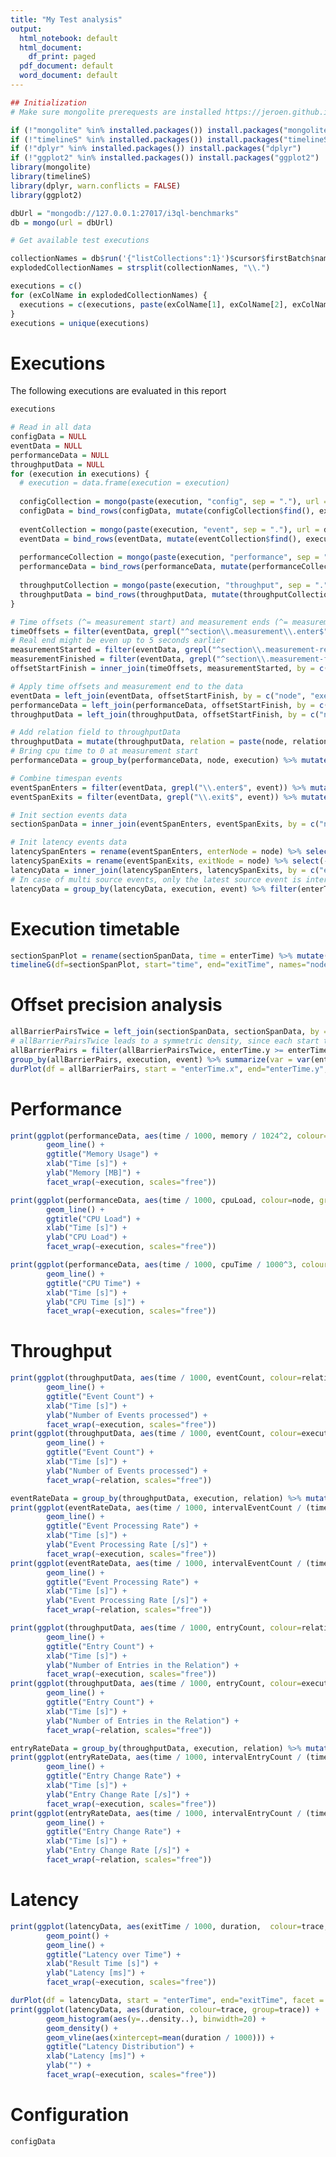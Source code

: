 ```yaml
---
title: "My Test analysis"
output:
  html_notebook: default
  html_document:
    df_print: paged
  pdf_document: default
  word_document: default
---
```



```r
## Initialization
# Make sure mongolite prerequests are installed https://jeroen.github.io/mongolite/index.html#requirements-linux-mac

if (!"mongolite" %in% installed.packages()) install.packages("mongolite")
if (!"timelineS" %in% installed.packages()) install.packages("timelineS")
if (!"dplyr" %in% installed.packages()) install.packages("dplyr")
if (!"ggplot2" %in% installed.packages()) install.packages("ggplot2")
library(mongolite)
library(timelineS)
library(dplyr, warn.conflicts = FALSE)
library(ggplot2)

dbUrl = "mongodb://127.0.0.1:27017/i3ql-benchmarks"
db = mongo(url = dbUrl)

# Get available test executions

collectionNames = db$run('{"listCollections":1}')$cursor$firstBatch$name
explodedCollectionNames = strsplit(collectionNames, "\\.")

executions = c()
for (exColName in explodedCollectionNames) {
  executions = c(executions, paste(exColName[1], exColName[2], exColName[3], sep = "."))
}
executions = unique(executions)
```

# Executions

The following executions are evaluated in this report

```r
executions
```

```r
# Read in all data
configData = NULL
eventData = NULL
performanceData = NULL
throughputData = NULL
for (execution in executions) {
  # execution = data.frame(execution = execution)
  
  configCollection = mongo(paste(execution, "config", sep = "."), url = dbUrl)
  configData = bind_rows(configData, mutate(configCollection$find(), execution))
  
  eventCollection = mongo(paste(execution, "event", sep = "."), url = dbUrl)
  eventData = bind_rows(eventData, mutate(eventCollection$find(), execution))
  
  performanceCollection = mongo(paste(execution, "performance", sep = "."), url = dbUrl)
  performanceData = bind_rows(performanceData, mutate(performanceCollection$find(), execution))
  
  throughputCollection = mongo(paste(execution, "throughput", sep = "."), url = dbUrl)
  throughputData = bind_rows(throughputData, mutate(throughputCollection$find(), execution))
}

# Time offsets (^= measurement start) and measurement ends (^= measurement finished) per execution and node
timeOffsets = filter(eventData, grepl("^section\\.measurement\\.enter$", event)) %>% group_by(node, execution) %>% summarize(timeOffset = median(time)) %>% ungroup
# Real end might be even up to 5 seconds earlier
measurementStarted = filter(eventData, grepl("^section\\.measurement-recording\\.enter$", event)) %>% group_by(node, execution) %>% summarize(timeStarted = min(time)) %>% ungroup
measurementFinished = filter(eventData, grepl("^section\\.measurement-finished\\.enter$", event)) %>% group_by(node, execution) %>% summarize(timeFinished = median(time)) %>% ungroup
offsetStartFinish = inner_join(timeOffsets, measurementStarted, by = c("node", "execution")) %>% inner_join(measurementFinished, by = c("node", "execution"))

# Apply time offsets and measurement end to the data
eventData = left_join(eventData, offsetStartFinish, by = c("node", "execution")) %>% mutate(time = time - timeOffset) %>% arrange(time)
performanceData = left_join(performanceData, offsetStartFinish, by = c("node", "execution")) %>% filter(time >= timeStarted & time <= timeFinished) %>% mutate(time = time - timeOffset) %>% arrange(time)
throughputData = left_join(throughputData, offsetStartFinish, by = c("node", "execution")) %>% filter(time >= timeStarted & time <= timeFinished) %>% mutate(time = time - timeOffset) %>% arrange(time)

# Add relation field to throughputData
throughputData = mutate(throughputData, relation = paste(node, relationName, sep="#"))
# Bring cpu time to 0 at measurement start
performanceData = group_by(performanceData, node, execution) %>% mutate(cpuTime = cpuTime - min(cpuTime)) %>% ungroup

# Combine timespan events
eventSpanEnters = filter(eventData, grepl("\\.enter$", event)) %>% mutate(event = sub("\\.enter$", "", event)) %>% rename(enterTime = time)
eventSpanExits = filter(eventData, grepl("\\.exit$", event)) %>% mutate(event = sub("\\.exit$", "", event)) %>% rename(exitTime = time)

# Init section events data
sectionSpanData = inner_join(eventSpanEnters, eventSpanExits, by = c("node", "execution", "event", "timeOffset")) %>% mutate(duration = exitTime - enterTime) %>% filter(grepl("^section\\.", event))

# Init latency events data
latencySpanEnters = rename(eventSpanEnters, enterNode = node) %>% select(-timeOffset, -timeStarted, -timeFinished) %>% filter(grepl("^latency\\.", event))
latencySpanExits = rename(eventSpanExits, exitNode = node) %>% select(-timeOffset, -timeStarted, -timeFinished) %>% filter(grepl("^latency\\.", event))
latencyData = inner_join(latencySpanEnters, latencySpanExits, by = c("execution", "event")) %>% mutate(duration = exitTime - enterTime)
# In case of multi source events, only the latest source event is interesting, since it blocked all previous ones
latencyData = group_by(latencyData, execution, event) %>% filter(enterTime == max(enterTime)) %>% ungroup %>% mutate(trace = sub("^.*\\.", "", event))
```

# Execution timetable

```R
sectionSpanPlot = rename(sectionSpanData, time = enterTime) %>% mutate(benchmark = sub("\\.[^.]*\\.[^.]*$", "", execution), execution = sub("[^.]*\\.", "", execution), time = time / 1000, exitTime = exitTime / 1000)
timelineG(df=sectionSpanPlot, start="time", end="exitTime", names="node", phase="event", group1 = "execution", group2 = "benchmark")
```

# Offset precision analysis

```R
allBarrierPairsTwice = left_join(sectionSpanData, sectionSpanData, by = c("execution", "event")) %>% filter(node.x != node.y) %>% distinct
# allBarrierPairsTwice leads to a symmetric density, since each start time difference occurs once positive and once negative
allBarrierPairs = filter(allBarrierPairsTwice, enterTime.y >= enterTime.x)
group_by(allBarrierPairs, execution, event) %>% summarize(var = var(enterTime.y - enterTime.x), mean = mean(enterTime.y - enterTime.x), sd = sd(enterTime.y - enterTime.x)) %>% ungroup
durPlot(df = allBarrierPairs, start = "enterTime.x", end="enterTime.y", facet = TRUE, plot_type = "density", group = "execution", title = TRUE, title_density = "Section enter delay distribution")
```

# Performance

```R
print(ggplot(performanceData, aes(time / 1000, memory / 1024^2, colour=node, group=node)) +
        geom_line() +
        ggtitle("Memory Usage") +
        xlab("Time [s]") + 
        ylab("Memory [MB]") +
        facet_wrap(~execution, scales="free"))
```

```R
print(ggplot(performanceData, aes(time / 1000, cpuLoad, colour=node, group=node)) +
        geom_line() +
        ggtitle("CPU Load") +
        xlab("Time [s]") +
        ylab("CPU Load") +
        facet_wrap(~execution, scales="free"))
```

```R
print(ggplot(performanceData, aes(time / 1000, cpuTime / 1000^3, colour=node, group=node)) +
        geom_line() +
        ggtitle("CPU Time") +
        xlab("Time [s]") +
        ylab("CPU Time [s]") +
        facet_wrap(~execution, scales="free"))
```

# Throughput

```R
print(ggplot(throughputData, aes(time / 1000, eventCount, colour=relation, group=relation)) +
        geom_line() +
        ggtitle("Event Count") +
        xlab("Time [s]") + 
        ylab("Number of Events processed") +
        facet_wrap(~execution, scales="free"))
print(ggplot(throughputData, aes(time / 1000, eventCount, colour=execution, group=execution)) +
        geom_line() +
        ggtitle("Event Count") +
        xlab("Time [s]") + 
        ylab("Number of Events processed") +
        facet_wrap(~relation, scales="free"))
```

```R
eventRateData = group_by(throughputData, execution, relation) %>% mutate(timeSpan = time - lag(time), intervalEventCount = eventCount - lag(eventCount)) %>% filter(!is.na(timeSpan))
print(ggplot(eventRateData, aes(time / 1000, intervalEventCount / (timeSpan / 1000),  colour=relation, group=relation)) +
        geom_line() +
        ggtitle("Event Processing Rate") +
        xlab("Time [s]") + 
        ylab("Event Processing Rate [/s]") +
        facet_wrap(~execution, scales="free"))
print(ggplot(eventRateData, aes(time / 1000, intervalEventCount / (timeSpan / 1000),  colour=execution, group=execution)) +
        geom_line() +
        ggtitle("Event Processing Rate") +
        xlab("Time [s]") + 
        ylab("Event Processing Rate [/s]") +
        facet_wrap(~relation, scales="free"))
```

```R
print(ggplot(throughputData, aes(time / 1000, entryCount, colour=relation, group=relation)) +
        geom_line() +
        ggtitle("Entry Count") +
        xlab("Time [s]") + 
        ylab("Number of Entries in the Relation") +
        facet_wrap(~execution, scales="free"))
print(ggplot(throughputData, aes(time / 1000, entryCount, colour=execution, group=execution)) +
        geom_line() +
        ggtitle("Entry Count") +
        xlab("Time [s]") + 
        ylab("Number of Entries in the Relation") +
        facet_wrap(~relation, scales="free"))
```

```R
entryRateData = group_by(throughputData, execution, relation) %>% mutate(timeSpan = time - lag(time), intervalEntryCount = entryCount - lag(entryCount)) %>% filter(!is.na(timeSpan))
print(ggplot(entryRateData, aes(time / 1000, intervalEntryCount / (timeSpan / 1000),  colour=relation, group=relation)) +
        geom_line() +
        ggtitle("Entry Change Rate") +
        xlab("Time [s]") + 
        ylab("Entry Change Rate [/s]") +
        facet_wrap(~execution, scales="free"))
print(ggplot(entryRateData, aes(time / 1000, intervalEntryCount / (timeSpan / 1000),  colour=execution, group=execution)) +
        geom_line() +
        ggtitle("Entry Change Rate") +
        xlab("Time [s]") + 
        ylab("Entry Change Rate [/s]") +
        facet_wrap(~relation, scales="free"))
```

# Latency

```R
print(ggplot(latencyData, aes(exitTime / 1000, duration,  colour=trace, group=trace)) +
        geom_point() +
        geom_line() +
        ggtitle("Latency over Time") +
        xlab("Result Time [s]") + 
        ylab("Latency [ms]") +
        facet_wrap(~execution, scales="free"))
```

```R
durPlot(df = latencyData, start = "enterTime", end="exitTime", facet = TRUE, plot_type = "density", group = "execution", title = TRUE, title_density = "Latency Distribution")
print(ggplot(latencyData, aes(duration, colour=trace, group=trace)) +
        geom_histogram(aes(y=..density..), binwidth=20) +
        geom_density() +
        geom_vline(aes(xintercept=mean(duration / 1000))) +
        ggtitle("Latency Distribution") +
        xlab("Latency [ms]") + 
        ylab("") +
        facet_wrap(~execution, scales="free"))
```

# Configuration

```R
configData
```